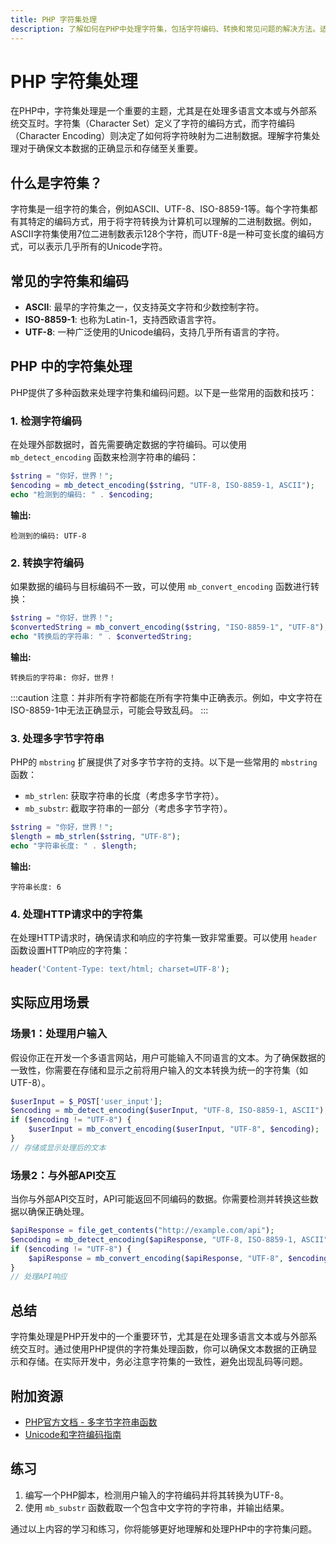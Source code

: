 ```yaml
---
title: PHP 字符集处理
description: 了解如何在PHP中处理字符集，包括字符编码、转换和常见问题的解决方法。适合初学者学习PHP字符串操作的基础知识。
---
```


# PHP 字符集处理

在PHP中，字符集处理是一个重要的主题，尤其是在处理多语言文本或与外部系统交互时。字符集（Character Set）定义了字符的编码方式，而字符编码（Character Encoding）则决定了如何将字符映射为二进制数据。理解字符集处理对于确保文本数据的正确显示和存储至关重要。

## 什么是字符集？

字符集是一组字符的集合，例如ASCII、UTF-8、ISO-8859-1等。每个字符集都有其特定的编码方式，用于将字符转换为计算机可以理解的二进制数据。例如，ASCII字符集使用7位二进制数表示128个字符，而UTF-8是一种可变长度的编码方式，可以表示几乎所有的Unicode字符。

## 常见的字符集和编码

- **ASCII**: 最早的字符集之一，仅支持英文字符和少数控制字符。
- **ISO-8859-1**: 也称为Latin-1，支持西欧语言字符。
- **UTF-8**: 一种广泛使用的Unicode编码，支持几乎所有语言的字符。

## PHP 中的字符集处理

PHP提供了多种函数来处理字符集和编码问题。以下是一些常用的函数和技巧：

### 1. 检测字符编码

在处理外部数据时，首先需要确定数据的字符编码。可以使用 `mb_detect_encoding` 函数来检测字符串的编码：

```php
$string = "你好，世界！";
$encoding = mb_detect_encoding($string, "UTF-8, ISO-8859-1, ASCII");
echo "检测到的编码: " . $encoding;
```

**输出:**
```
检测到的编码: UTF-8
```

### 2. 转换字符编码

如果数据的编码与目标编码不一致，可以使用 `mb_convert_encoding` 函数进行转换：

```php
$string = "你好，世界！";
$convertedString = mb_convert_encoding($string, "ISO-8859-1", "UTF-8");
echo "转换后的字符串: " . $convertedString;
```

**输出:**
```
转换后的字符串: 你好，世界！
```

:::caution
注意：并非所有字符都能在所有字符集中正确表示。例如，中文字符在ISO-8859-1中无法正确显示，可能会导致乱码。
:::

### 3. 处理多字节字符串

PHP的 `mbstring` 扩展提供了对多字节字符的支持。以下是一些常用的 `mbstring` 函数：

- `mb_strlen`: 获取字符串的长度（考虑多字节字符）。
- `mb_substr`: 截取字符串的一部分（考虑多字节字符）。

```php
$string = "你好，世界！";
$length = mb_strlen($string, "UTF-8");
echo "字符串长度: " . $length;
```

**输出:**
```
字符串长度: 6
```

### 4. 处理HTTP请求中的字符集

在处理HTTP请求时，确保请求和响应的字符集一致非常重要。可以使用 `header` 函数设置HTTP响应的字符集：

```php
header('Content-Type: text/html; charset=UTF-8');
```

## 实际应用场景

### 场景1：处理用户输入

假设你正在开发一个多语言网站，用户可能输入不同语言的文本。为了确保数据的一致性，你需要在存储和显示之前将用户输入的文本转换为统一的字符集（如UTF-8）。

```php
$userInput = $_POST['user_input'];
$encoding = mb_detect_encoding($userInput, "UTF-8, ISO-8859-1, ASCII");
if ($encoding != "UTF-8") {
    $userInput = mb_convert_encoding($userInput, "UTF-8", $encoding);
}
// 存储或显示处理后的文本
```

### 场景2：与外部API交互

当你与外部API交互时，API可能返回不同编码的数据。你需要检测并转换这些数据以确保正确处理。

```php
$apiResponse = file_get_contents("http://example.com/api");
$encoding = mb_detect_encoding($apiResponse, "UTF-8, ISO-8859-1, ASCII");
if ($encoding != "UTF-8") {
    $apiResponse = mb_convert_encoding($apiResponse, "UTF-8", $encoding);
}
// 处理API响应
```

## 总结

字符集处理是PHP开发中的一个重要环节，尤其是在处理多语言文本或与外部系统交互时。通过使用PHP提供的字符集处理函数，你可以确保文本数据的正确显示和存储。在实际开发中，务必注意字符集的一致性，避免出现乱码等问题。

## 附加资源

- [PHP官方文档 - 多字节字符串函数](https://www.php.net/manual/en/book.mbstring.php)
- [Unicode和字符编码指南](https://www.joelonsoftware.com/2003/10/08/the-absolute-minimum-every-software-developer-absolutely-positively-must-know-about-unicode-and-character-sets-no-excuses/)

## 练习

1. 编写一个PHP脚本，检测用户输入的字符编码并将其转换为UTF-8。
2. 使用 `mb_substr` 函数截取一个包含中文字符的字符串，并输出结果。

通过以上内容的学习和练习，你将能够更好地理解和处理PHP中的字符集问题。